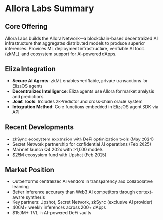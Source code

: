 # Allora Labs Summary

## Core Offering

Allora Labs builds the Allora Network—a blockchain-based decentralized AI infrastructure that aggregates distributed models to produce superior inferences. Provides ML deployment infrastructure, verifiable AI tools (zkML), and ecosystem support for AI-powered dApps.

## Eliza Integration

- **Secure AI Agents**: zkML enables verifiable, private transactions for ElizaOS agents
- **Decentralized Intelligence**: Eliza agents use Allora for market analysis and predictions
- **Joint Tools**: Includes zkPredictor and cross-chain oracle system
- **Integration Method**: Core functions embedded in ElizaOS agent SDK via API

## Recent Developments

- zkSync ecosystem expansion with DeFi optimization tools (May 2024)
- Secret Network partnership for confidential AI operations (Feb 2025)
- Mainnet launch Q4 2024 with >1,000 models
- $25M ecosystem fund with Upshot (Feb 2025)

## Market Position

- Outperforms centralized AI vendors in transparency and collaborative learning
- Better inference accuracy than Web3 AI competitors through context-aware synthesis
- Key partners: Upshot, Secret Network, zkSync (exclusive AI provider)
- 400M+ weekly inferences across 200+ dApps
- $150M+ TVL in AI-powered DeFi vaults
